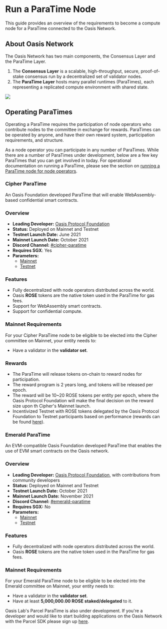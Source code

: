 
# Run a ParaTime Node

This guide provides an overview of the requirements to become a compute node for
a ParaTime connected to the Oasis Network.

## About Oasis Network

The Oasis Network has two main components, the Consensus Layer and the ParaTime
Layer.

1. The **Consensus Layer** is a scalable, high-throughput, secure,
   proof-of-stake consensus run by a decentralized set of validator nodes.
2. The **ParaTime Layer** hosts many parallel runtimes (ParaTimes), each
   representing a replicated compute environment with shared state.

![](../images/architecture/technology_scalability.svg)

## Operating ParaTimes

Operating a ParaTime requires the participation of node operators who
contribute nodes to the committee in exchange for rewards.
ParaTimes can be operated by anyone, and have their own reward system,
participation requirements, and structure.

As a node operator you can participate in any number of ParaTimes.
While there are a number of ParaTimes under development, below are a few key
ParaTimes that you can get involved in today.
For operational documentation on running a ParaTime, please see the section on
[running a ParaTime node for node operators].

[running a ParaTime node for node operators]: ../../operators/set-up-your-node/run-a-paratime-node.mdx

<Tabs>
<TabItem value="Cipher ParaTime">

### Cipher ParaTime

An Oasis Foundation developed ParaTime that will enable WebAssembly-based
confidential smart contracts.

### Overview

* **Leading Developer:** [Oasis Protocol Foundation]
* **Status:** Deployed on Mainnet and Testnet
* **Testnet Launch Date:** June 2021
* **Mainnet Launch Date:** October 2021
* **Discord Channel:** [#cipher-paratime][connect-with-us]
* **Requires SGX**: Yes
* **Parameters:**
  * [Mainnet](../../operators/mainnet/README.md#cipher-paratime)
  * [Testnet](../../operators/testnet/README.md#cipher-paratime)

### Features

* Fully decentralized with node operators distributed across the world.
* Oasis **ROSE** tokens are the native token used in the ParaTime for gas fees.
* Support for WebAssembly smart contracts.
* Support for confidential compute.

### Mainnet Requirements

For your Cipher ParaTime node to be eligible to be elected into the Cipher
committee on Mainnet, your entity needs to:

- Have a validator in the **validator set**.

### Rewards

* The ParaTime will release tokens on-chain to reward nodes for participation.
* The reward program is 2 years long, and tokens will be released per epoch.
* The reward will be 10\~20 ROSE tokens per entity per epoch, where the Oasis
  Protocol Foundation will make the final decision on the reward size upon th
  Cipher's Mainnet launch.
* Incentivized Testnet with ROSE tokens delegated by the Oasis Protocol
  Foundation to Testnet participants based on performance (rewards can be found
  [here](https://oasis-foundation.medium.com/oasis-cipher-paratime-c9f40ae64946)).

</TabItem>
<TabItem value="Emerald ParaTime">

### Emerald ParaTime

An EVM-compatible Oasis Foundation developed ParaTime that enables the use of
EVM smart contracts on the Oasis network.

### Overview

* **Leading Developer:** [Oasis Protocol Foundation], with contributions from
  community developers
* **Status:** Deployed on Mainnet and Testnet
* **Testnet Launch Date:** October 2021
* **Mainnet Launch Date:** November 2021
* **Discord Channel:** [#emerald-paratime][connect-with-us]
* **Requires SGX:** No
* **Parameters:**
  * [Mainnet](../../operators/mainnet/README.md#emerald-paratime)
  * [Testnet](../../operators/testnet/README.md#emerald-paratime)

### Features

* Fully decentralized with node operators distributed across the world.
* Oasis **ROSE** tokens are the native token used in the ParaTime for gas fees.

### Mainnet Requirements

For your Emerald ParaTime node to be eligible to be elected into the Emerald
committee on Mainnet, your entity needs to:

- Have a validator in the **validator set**.
- Have at least **5,000,000.00 ROSE staked/delegated** to it.

</TabItem>
</Tabs>

Oasis Lab's Parcel ParaTime is also under development. If you're a developer and
would like to start building applications on the Oasis Network with the Parcel
SDK please sign up [here](https://www.oasislabs.com/parcelsdk).

[Oasis Protocol Foundation]: http://oasisprotocol.org
[connect-with-us]: ../oasis-network/connect-with-us.md#social-media-channels
